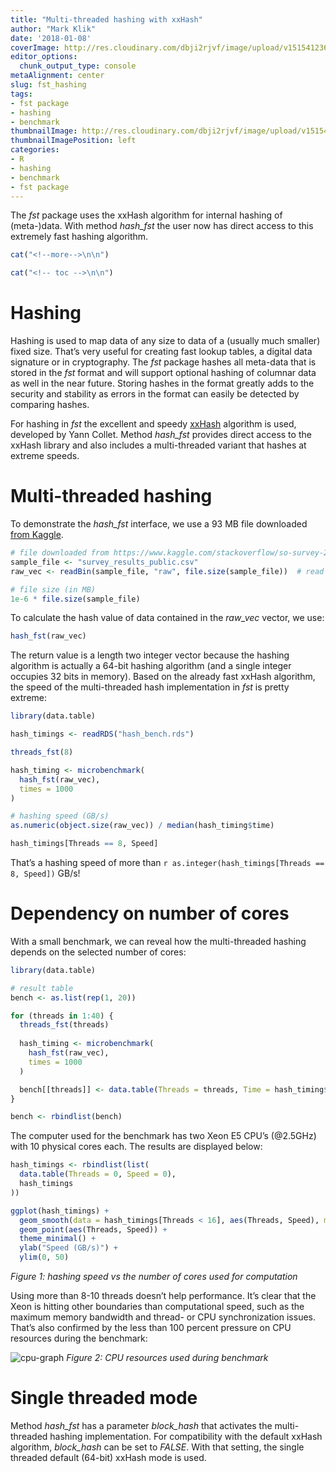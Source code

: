 ```yaml
---
title: "Multi-threaded hashing with xxHash"
author: "Mark Klik"
date: '2018-01-08'
coverImage: http://res.cloudinary.com/dbji2rjvf/image/upload/v1515412365/keywest-sunset_q60rxg.jpg
editor_options:
  chunk_output_type: console
metaAlignment: center
slug: fst_hashing
tags:
- fst package
- hashing
- benchmark
thumbnailImage: http://res.cloudinary.com/dbji2rjvf/image/upload/v1515407395/fingerprint_ecpfcq.jpg
thumbnailImagePosition: left
categories:
- R
- hashing
- benchmark
- fst package
---
```


The _fst_ package uses the xxHash algorithm for internal hashing of (meta-)data. With method _hash\_fst_ the user now has direct access to this extremely fast hashing algorithm.

```r
cat("<!--more-->\n\n")
```


```r
cat("<!-- toc -->\n\n")
```

# Hashing

Hashing is used to map data of any size to data of a (usually much smaller) fixed size. That's very useful for creating fast lookup tables, a digital data signature or in cryptography. The _fst_ package hashes all meta-data that is stored in the _fst_ format and will support optional hashing of columnar data as well in the near future. Storing hashes in the format greatly adds to the security and stability as errors in the format can easily be detected by comparing hashes.

For hashing in _fst_ the excellent and speedy [xxHash](http://cyan4973.github.io/xxHash/) algorithm is used, developed by Yann Collet. Method _hash\_fst_ provides direct access to the xxHash library and also includes a multi-threaded variant that hashes at extreme speeds.

# Multi-threaded hashing

To demonstrate the _hash\_fst_ interface, we use a 93 MB file downloaded [from Kaggle](https://www.kaggle.com/stackoverflow/so-survey-2017).

```r
# file downloaded from https://www.kaggle.com/stackoverflow/so-survey-2017
sample_file <- "survey_results_public.csv"
raw_vec <- readBin(sample_file, "raw", file.size(sample_file))  # read byte contents 

# file size (in MB)
1e-6 * file.size(sample_file)
```

To calculate the hash value of data contained in the _raw\_vec_ vector, we use:

```r
hash_fst(raw_vec)
```

The return value is a length two integer vector because the hashing algorithm is actually a 64-bit hashing algorithm (and a single integer occupies 32 bits in memory). Based on the already fast xxHash algorithm, the speed of the multi-threaded hash implementation in _fst_ is pretty extreme:

```r
library(data.table)

hash_timings <- readRDS("hash_bench.rds")
```

```r
threads_fst(8)

hash_timing <- microbenchmark(
  hash_fst(raw_vec),
  times = 1000
)

# hashing speed (GB/s)
as.numeric(object.size(raw_vec)) / median(hash_timing$time)
```

```r
hash_timings[Threads == 8, Speed]
```

That's a hashing speed of more than `r as.integer(hash_timings[Threads == 8, Speed])` GB/s!

# Dependency on number of cores

With a small benchmark, we can reveal how the multi-threaded hashing depends on the selected number of cores:

```r
library(data.table)

# result table
bench <- as.list(rep(1, 20))

for (threads in 1:40) {
  threads_fst(threads)
  
  hash_timing <- microbenchmark(
    hash_fst(raw_vec),
    times = 1000
  )

  bench[[threads]] <- data.table(Threads = threads, Time = hash_timing$time)
}

bench <- rbindlist(bench)
```

The computer used for the benchmark has two Xeon E5 CPU's (@2.5GHz) with 10 physical cores each. The results are displayed below:

```r
hash_timings <- rbindlist(list(
  data.table(Threads = 0, Speed = 0),
  hash_timings
))

ggplot(hash_timings) +
  geom_smooth(data = hash_timings[Threads < 16], aes(Threads, Speed), method = 'loess', se = FALSE) +
  geom_point(aes(Threads, Speed)) +
  theme_minimal() +
  ylab("Speed (GB/s)") +
  ylim(0, 50)
```
_Figure 1: hashing speed vs the number of cores used for computation_


Using more than 8-10 threads doesn't help performance. It's clear that the Xeon is hitting other boundaries than computational speed, such as the maximum memory bandwidth and thread- or CPU synchronization issues. That's also confirmed by the less than 100 percent pressure on CPU resources during the benchmark:

![cpu-graph](/img/fst_hashing/media/cpu.png)
_Figure 2: CPU resources used during benchmark_

# Single threaded mode

Method _hash\_fst_ has a parameter _block\_hash_ that activates the multi-threaded hashing implementation. For compatibility with the default xxHash algorithm, _block\_hash_ can be set to _FALSE_. With that setting, the single threaded default (64-bit) xxHash mode is used.
